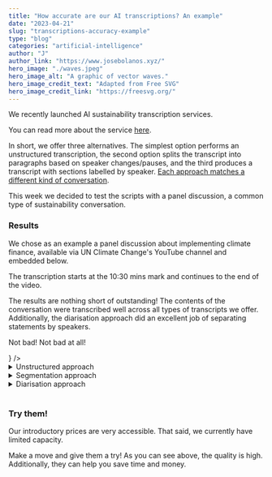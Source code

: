 ```yaml
---
title: "How accurate are our AI transcriptions? An example"
date: "2023-04-21"
slug: "transcriptions-accuracy-example"
type: "blog"
categories: "artificial-intelligence"
author: "J"
author_link: "https://www.josebolanos.xyz/"
hero_image: "./waves.jpeg"
hero_image_alt: "A graphic of vector waves."
hero_image_credit_text: "Adapted from Free SVG"
hero_image_credit_link: "https://freesvg.org/"
---
```



We recently launched AI sustainability transcription services. 

You can read more about the service [here](../../services/sustainability-transcriptions-ai/). 

In short, we offer three alternatives. The simplest option performs an unstructured transcription, the second option splits the transcript into paragraphs based on speaker changes/pauses, and the third produces a transcript with sections labelled by speaker. [Each approach matches a different kind of conversation](../transcriptions-accuracy/).

This week we decided to test the scripts with a panel discussion, a common type of sustainability conversation. 

### Results
We chose as an example a panel discussion about implementing climate finance, available via UN Climate Change's YouTube channel and embedded below. 

The transcription starts at the 10:30 mins mark and continues to the end of the video. 

The results are nothing short of outstanding! The contents of the conversation were transcribed well across all types of transcripts we offer. Additionally, the diarisation approach did an excellent job of separating statements by speakers.

Not bad! Not bad at all!

<div class="container">
    <div class="row">
        <div class="col-12 col-lg-6 border border-1 p-1">
            <EmbedComponent 
                source = "YouTube"
                directLink = "https://youtu.be/XAg8GOicRTs?start=630"
                id = "XAg8GOicRTs?start=630"
                terms = "https://policies.google.com/technologies/cookies"
                embed = { <iframe class="yt-embed" src="https://www.youtube-nocookie.com/embed/XAg8GOicRTs?start=630" title="YouTube video player" frameborder="0" allow="accelerometer; autoplay; clipboard-write; encrypted-media; gyroscope; picture-in-picture; web-share" allowfullscreen></iframe> } 
            />      
        </div>
        <div class="col-12 col-lg-6 border border-1 p-1">
            <details>
                <summary>Unstructured approach</summary>
                <ol>
                <li>Fantastic.</li>
                <li>I'll just check if we've got some questions from the audience out there.</li>
                <li>But whilst we're actually waiting for that, Donna, I just want to come back to you.</li>
                <li>In listening in on the private sector component, have you seen private sector in your work</li>
                <li>coming to be engaged, for instance, within the Red Cross system or coming to approach</li>
                <li>you and say we can support you in how you respond to disasters in certain areas or how</li>
                <li>we can support you in terms of moving forward and prepare those communities should another</li>
                <li>disaster hit them?</li>
                <li>Yes, very much so.</li>
                <li>I fully agree that the private sector's engagement has really increased tremendously through</li>
                <li>the years.</li>
                <li>Even in the humanitarian work, we see them helping us test innovative approaches like</li>
                <li>the forecast-based financing where we are actually trying to act beforehand and act</li>
                <li>based on forecasts and test this in various communities and even business models.</li>
                <li>I think through the years, because we continuously experience extreme events, and the communities</li>
                <li>and private sectors, even government, are already finding ways to work together and</li>
                <li>to actually address the situation and bring in different expertise.</li>
                <li>So the scientist brings in the science, the private sector brings in the business model,</li>
                <li>and then the communities bring in the actions on the ground.</li>
                <li>I think everyone now is headed towards this common mindset that we need to do more together</li>
                <li>and in a fast way.</li>
                <li>So, yes, I think it's very encouraging to see the coherence, convergence of private</li>
                <li>sector communities, scientists and government in this.</li>
                <li>That's fantastic to hear about the convergence.</li>
                <li>Now everybody is kind of converging to the middle and trying to provide solutions.</li>
                <li>There is a question here that says are there innovative financial tools to support adaptation</li>
                <li>from the private sector?</li>
                <li>Emerson, do you want to give a shot at that?</li>
                <li>Sure.</li>
                <li>We have been supporting and financing private sector using a range of different financial</li>
                <li>instruments from subsidized loans through guarantees.</li>
                <li>One thing that is coming up more and more on our agenda is a discussion about debt,</li>
                <li>capital markets using debt with bonds.</li>
                <li>Green bonds is something that has been widely used.</li>
                <li>We see municipalities more engaged with that too.</li>
                <li>We stand ready to engage in that conversation and support not only that particular instrument</li>
                <li>but others that make sense.</li>
                <li>Jamie, would you have a reaction to that as well?</li>
                <li>There is some great work that's ongoing.</li>
                <li>The problem is that this divide that you have with people getting left behind is even broader</li>
                <li>when you look at financial mechanisms to mobilize financial resources.</li>
                <li>If you look at cities, for example, medium-sized cities, very few of them, less than 1% actually</li>
                <li>have a credit rating that would allow them to access international financial markets</li>
                <li>to support their adaptation measures.</li>
                <li>The more we focus on traditional financing mechanisms or even slight versions of those</li>
                <li>traditional financing mechanisms, the more we're going to see this financing flow continue</li>
                <li>to the high capacity countries, high capacity cities, high capacity communities, and the</li>
                <li>more we're going to see what are deemed the higher risk investments, the local communities,</li>
                <li>the extremely vulnerable people, the extremely vulnerable countries being left behind.</li>
                <li>We need to be very cautious as we move forward with these private financing mechanisms that</li>
                <li>we combine the new mechanisms with capacity building and strengthening of the skills of</li>
                <li>people on the ground so they can actually make use of these.</li>
                <li>Whilst I have you there, Jamie.</li>
                <li>A lot of us within a few years, actually, in about 20 years, we're going to be living</li>
                <li>in cities, at least 80% of the world's population.</li>
                <li>Are you beginning to see a lot of adaptation technologies for cities now?</li>
                <li>Yeah, we are.</li>
                <li>What we're seeing now is that technology is catching up with policies.</li>
                <li>If you take, for example, Thailand.</li>
                <li>Thailand has this really very advanced building code for resilient buildings that are very</li>
                <li>energy efficient, that are dealing with heat waves and things like that.</li>
                <li>But nothing has happened.</li>
                <li>The policy hasn't been implemented.</li>
                <li>The reason is that developers, architects are saying we don't really know.</li>
                <li>This is a great policy, but we don't know how to implement it.</li>
                <li>What do we do?</li>
                <li>What do I do when I'm designing my building?</li>
                <li>This is where technology is finally beginning to come in and say here's your answer.</li>
                <li>Here's your new building material.</li>
                <li>Here's your efficient air conditioner.</li>
                <li>Here's your new way of managing your building's energy system so that it is more climate efficient</li>
                <li>and more resilient.</li>
                <li>Do you think that just as a last thought, that we need, based on what Jamie has articulated,</li>
                <li>we need a lot of this north, south and south, south learning to be able to find solutions</li>
                <li>around adaptation?</li>
                <li>I'll add one more to that.</li>
                <li>North, south, south, south and south, north.</li>
                <li>Because the north can learn a lot of things from the south.</li>
                <li>Actions are being done on the ground and communities have been adapting for decades.</li>
                <li>We just call them differently.</li>
                <li>I think we need to really find that vertical, horizontal connection.</li>
                <li>Because at the end of the day, it's not about where the learning is coming from or where</li>
                <li>the money is coming from.</li>
                <li>But if this is actually used to address the needs on the ground.</li>
                <li>Right.</li>
                <li>Well, thank you so much, all of you.</li>
                <li>Ladies and gentlemen, boys and girls out there, thank you so much for joining us.</li>
                <li>And we wish you a very lovely day.</li>
                <li>And please check out our site just below this link.</li>
                <li>Thank you very much.</li>
                <li>Thank you.</li>
                </ol>
            </details> 
            <details>
                <summary>Segmentation approach</summary>
                <ol>
                <li>TRANSCRIPT OF file x1.wav</li>
                <li>Fantastic. I'll just check if we've got some questions from the audience out there. But whilst we're actually waiting for that, Donna, I just want to come back to you. In listening in on the private sector component, have you seen private sector in your work coming to be engaged, for instance, within the Red Cross system or coming to approach you and say we can support you in how you respond to disasters in certain areas or how we can support you in terms of moving forward and prepare those communities should another disaster hit them? Yes, very much so. </li>
                <li>I fully agree that the private sector's engagement has really increased tremendously through the years. Even in the humanitarian work, we see them helping us test innovative approaches like the forecast based on forecasts and test this in various communities and even business models. I think through the years, because we continuously experience extreme events, and the communities and private sectors, even government, are already finding ways to work together and to actually address the situation and bring in different expertise. So the scientist brings in the science, the private sector brings in the business model, and then the communities bring in the actions on the ground. I think everyone now is headed towards this common mindset that we need to do more together and in a fast way. So, yes, I think it's very encouraging to see the coherence, convergence of private sector communities, scientists and government in this. That's fantastic to hear about the convergence. Now everybody is kind of converging to the middle and trying to provide solutions. There is a question here that says are there innovative financial tools to support adaptation from the private sector? Emerson, do you want to give a shot at that? Sure. </li>
                <li>We have been supporting and financing private sector using a range of different financial instruments from subsidized loans through guarantees. One thing that is coming up more and more on our agenda is a discussion about debt, capital markets using debt with bonds. Green bonds is something that has been widely used. We see municipalities more engaged with that too. We stand ready to engage in that conversation and support not only that particular instrument but others that make sense. Jamie, would you have a reaction to that as well? </li>
                <li>There is some great work that's ongoing. The problem is that this divide that you have with people getting left behind is even broader when you look at financial mechanisms to mobilize financial resources. If you look at cities, for example, medium have a credit rating that would allow them to access international financial markets to support their adaptation measures. The more we focus on traditional financing mechanisms or even slight versions of those traditional financing mechanisms, the more we're going to see this financing flow continue to the high capacity countries, high capacity cities, high capacity communities, and the more we're going to see what are deemed the higher risk investments, the local communities, the extremely vulnerable people, the extremely vulnerable countries being left behind. We need to be very cautious as we move forward with these private financing mechanisms that we combine the new mechanisms with capacity building and strengthening of the skills of people on the ground so they can actually make use of these. Whilst I have you there, Jamie. A lot of us within a few years, actually, in about 20 years, we're going to be living in cities, at least 80% of the world's population. Are you beginning to see a lot of adaptation technologies for cities now? Yeah, we are. </li>
                <li>What we're seeing now is that technology is catching up with policies. If you take, for example, Thailand. Thailand has this really very advanced building code for resilient buildings that are very energy efficient, that are dealing with heat waves and things like that. But nothing has happened. The policy hasn't been implemented. The reason is that developers, architects are saying we don't really know. This is a great policy, but we don't know how to implement it. What do we do? What do I do when I'm designing my building? This is where technology is finally beginning to come in and say here's your answer. Here's your new building material. Here's your efficient air conditioner. Here's your new way of managing your building's energy system so that it is more climate efficient and more resilient. </li>
                <li>Do you think that just as a last thought, that we need, based on what Jamie has articulated, we need a lot of this north, south and south, south learning to be able to find solutions around adaptation? I'll add one more to that. North, south, south, south and south, north. Because the north can learn a lot of things from the south. Actions are being done on the ground and communities have been adapting for decades. We just call them differently. I think we need to really find that vertical, horizontal connection. Because at the end of the day, it's not about where the learning is coming from or where the money is coming from. But if this is actually used to address the needs on the ground. Right. Well, thank you so much, all of you. Ladies and gentlemen, boys and girls out there, thank you so much for joining us. And we wish you a very lovely day. And please check out our site just below this link. Thank you very much. </li>
                </ol>
            </details> 
            <details>
                <summary>Diarisation approach</summary>
                <ol>
                <li>TRANSCRIPT OF file x1.wav </li>
                <li>SPEAKER_01 </li>
                <li>Fantastic. I'll just check if we've got some questions from the audience out there. But whilst we're actually waiting for that, Donna, I just want to come back to you. In listening in on the private sector component, have you seen private sector in your work coming to be engaged, for instance, within the Red Cross system or coming to approach you and say we can support you in how you respond to disasters in certain areas or how we can support you in terms of moving forward and prepare those communities should another disaster hit them? </li>
                <li>SPEAKER_02 </li>
                <li>Yes, very much so. I fully agree that the private sector's engagement has really increased tremendously through the years. Even in the humanitarian work, we see them helping us test innovative approaches like the forecast-based financing where we are actually trying to act beforehand and act based on forecasts and test this in various communities and even business models. I think through the years, because we continuously experience extreme events, and communities and private sectors, even government, are already finding ways to work together and to actually address the situation and bring in different expertise. So the scientists bring in the science, the private sector brings in the business model, and then the communities bring in the actions on the ground. I think everyone now is headed towards this common mindset that we need to do more together and in a fast way. So yes, I think it's very encouraging to see the coherence, convergence of private sector, communities, scientists and government in this. </li>
                <li>SPEAKER_01 </li>
                <li>That's fantastic to hear about the convergence. Now everybody's kind of converging to the middle and trying to provide solutions. There is a question here that says, are there innovative financial tools to support adaptation from the private sector? Emerson, do you want to give a shot at that? </li>
                <li>SPEAKER_03 </li>
                <li>Sure. We at the Green Climate Fund have been supporting and financing private sector using a range of different financial instruments from subsidised loans through guarantees. And one thing that is coming up more and more on our agenda is a discussion about debt, capital markets using debt with bonds. Green bonds is something that has been widely used. We see municipalities more engaged with debt too. And we stand ready to engage in that conversation and support not only that particular instrument but others that make sense. </li>
                <li>SPEAKER_01 </li>
                <li>Jamie, would you have a reaction to that as well? </li>
                <li>SPEAKER_00 </li>
                <li>There is some great work that's ongoing. The problem is that this divide that you have with people getting left behind is even broader when you look at financial mechanisms to mobilize financial resources. If you look at cities, for example, medium-sized cities, very few of them, less than 1% actually have a credit rating that would allow them to access international financial markets to support their adaptation measures. So the more we focus on traditional financing mechanisms or even slight versions of those traditional financing mechanisms, the more we're going to see this financing flow continue to the high capacity countries, high capacity cities, high capacity communities, and the more we're going to see what are called or deemed the higher risk investments, the local communities, the extremely vulnerable people, the extremely vulnerable countries being left behind. We need to be very cautious as we move forward with these private financing mechanisms that we combine the new mechanisms with capacity building and strengthening of the skills of people on the ground so they can actually make use of these. </li>
                <li>SPEAKER_01 </li>
                <li>Whilst I have you there, Jamie, a lot of us within a few years, actually in about 20 years, we're going to be living in cities, at least 80% of the world's population. Are you beginning to see a lot of adaptation technologies for cities now? </li>
                <li>SPEAKER_00 </li>
                <li>Yeah, we are. What we're seeing now is that technology is catching up with policies. So if you take, for example, Thailand. Thailand has this really very advanced building code for resilient buildings that are very energy efficient, that are dealing with heat waves and things like that. But nothing has happened. The policy hasn't been implemented. And the reason is that developers, architects are saying, we don't really know. This is a great policy, but we don't know how to implement it. What do we do? What do I do when I'm designing my building? And so this is where technology is finally beginning to come in and say, here's your answer. Here's your new building material. Here's your efficient air conditioner. Here's your new way of managing your building's energy system so that it is more climate efficient and more resilient. </li>
                <li>SPEAKER_01 </li>
                <li>Donna, so do you think that, just as a last thought, that we need, based on what Jamie has actually articulated, we need a lot of this north-south and south-south learning to be able to find solutions around adaptation? </li>
                <li>SPEAKER_02 </li>
                <li>I'll add one more to that. North-south, south-south, and south-north. Absolutely. Because the north can learn a lot of things from the south. Actions are being done on the ground, and communities have been adapting for decades. We just call them differently. And I think we need to really find that vertical-horizontal connections, because at the end of the day, it's not about where the learning is coming from or where the money is coming from, but if this is actually used to address the needs on the ground. Right. </li>
                <li>SPEAKER_01 </li>
                <li>Well thank you so much all of you, ladies and gentlemen, boys and girls out there. Thank you so much for joining us and we wish you a very lovely day and please check out our site just below this link. Thank you very much. </li>
                </ol>
            </details> 
        </div>
    </div>
</div>
<br />

### Try them!

Our introductory prices are very accessible. That said, we currently have limited capacity.

Make a move and give them a try! As you can see above, the quality is high. Additionally, they can help you save time and money.


